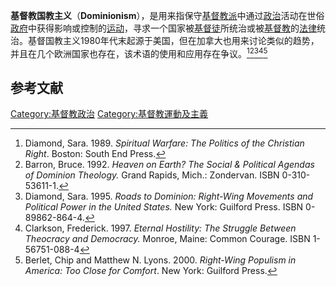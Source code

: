 '''基督教国教主义'''（'''Dominionism'''），是用来指保守[[基督教派|基督教派]]中通过[[政治|政治]]活动在世俗[[政府|政府]]中获得影响或控制的[[运动|运动]]，寻求一个国家被[[基督徒|基督徒]]所统治或被[[基督教|基督教]]的[[法律|法律]]统治。基督国教主义1980年代末起源于美国，但在加拿大也用来讨论类似的趋势，并且在几个欧洲国家也存在，该术语的使用和应用存在争议。<ref name="Diamond1989a">Diamond, Sara. 1989. ''Spiritual Warfare: The Politics of the Christian Right''. Boston: South End Press.</ref><ref name="Barron1992a">Barron, Bruce. 1992. ''Heaven on Earth? The Social & Political Agendas of Dominion Theology.'' Grand Rapids, Mich.: Zondervan.  ISBN 0-310-53611-1.</ref><ref name="Diamond1995a">Diamond, Sara. 1995. ''Roads to Dominion: Right-Wing Movements and Political Power in the United States.'' New York: Guilford Press.  ISBN 0-89862-864-4.</ref><ref name="Clarkson1997a">Clarkson, Frederick. 1997. ''Eternal Hostility: The Struggle Between Theocracy and Democracy.'' Monroe, Maine: Common Courage. ISBN 1-56751-088-4</ref><ref name="Berlet-Lyons2000a">Berlet, Chip and Matthew N. Lyons. 2000. ''Right-Wing Populism in America: Too Close for Comfort''. New York: Guilford Press.</ref>

<!--
==术语的起源==
=== 术语的流行 ===
==基督国教主义与[[文化战争|文化战争]]==
==统治==
===基督国教主义者的思想范围===
==基督教原教旨主义的影响==
==基督国教主义争论==
==一般或“软性”基督国教主义==
==神权或“硬性”基督国教主义==
===基督徒重建主义===
== 基督教 ==
-->
==参考文献==
{{Reflist}}{{阴谋论}}{{宗教小作品}}

[[Category:基督教政治|Category:基督教政治]]
[[Category:基督教運動及主義|Category:基督教運動及主義]]
